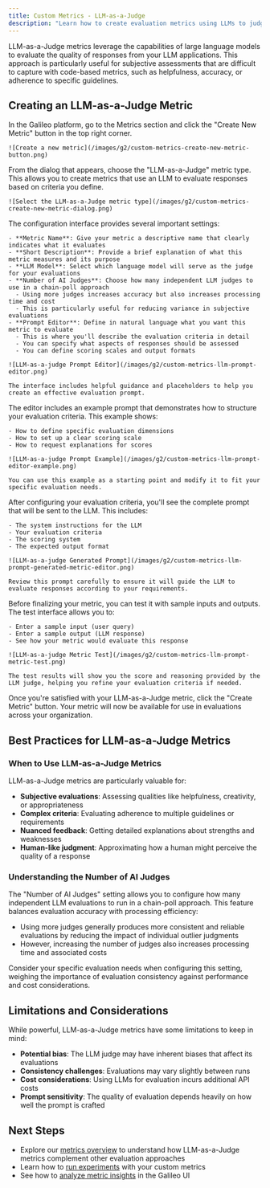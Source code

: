 ```yaml
---
title: Custom Metrics - LLM-as-a-Judge
description: "Learn how to create evaluation metrics using LLMs to judge the quality of responses"
---
```


LLM-as-a-Judge metrics leverage the capabilities of large language models to evaluate the quality of responses from your LLM applications. This approach is particularly useful for subjective assessments that are difficult to capture with code-based metrics, such as helpfulness, accuracy, or adherence to specific guidelines.

## Creating an LLM-as-a-Judge Metric

<Steps>
  <Step title="Navigate to the Metrics section">
    In the Galileo platform, go to the Metrics section and click the "Create New Metric" button in the top right corner.

    ![Create a new metric](/images/g2/custom-metrics-create-new-metric-button.png)

</Step>

  <Step title="Select the LLM-as-a-Judge metric type">
    From the dialog that appears, choose the "LLM-as-a-Judge" metric type. This allows you to create metrics that use an LLM to evaluate responses based on criteria you define.

    ![Select the LLM-as-a-Judge metric type](/images/g2/custom-metrics-create-new-metric-dialog.png)

</Step>

  <Step title="Configure your LLM-as-a-Judge metric">
    The configuration interface provides several important settings:

    - **Metric Name**: Give your metric a descriptive name that clearly indicates what it evaluates
    - **Short Description**: Provide a brief explanation of what this metric measures and its purpose
    - **LLM Model**: Select which language model will serve as the judge for your evaluations
    - **Number of AI Judges**: Choose how many independent LLM judges to use in a chain-poll approach
      - Using more judges increases accuracy but also increases processing time and cost
      - This is particularly useful for reducing variance in subjective evaluations
    - **Prompt Editor**: Define in natural language what you want this metric to evaluate
      - This is where you'll describe the evaluation criteria in detail
      - You can specify what aspects of responses should be assessed
      - You can define scoring scales and output formats

    ![LLM-as-a-judge Prompt Editor](/images/g2/custom-metrics-llm-prompt-editor.png)

    The interface includes helpful guidance and placeholders to help you create an effective evaluation prompt.

</Step>

  <Step title="Use the example as a reference">
    The editor includes an example prompt that demonstrates how to structure your evaluation criteria. This example shows:

    - How to define specific evaluation dimensions
    - How to set up a clear scoring scale
    - How to request explanations for scores

    ![LLM-as-a-judge Prompt Example](/images/g2/custom-metrics-llm-prompt-editor-example.png)

    You can use this example as a starting point and modify it to fit your specific evaluation needs.

</Step>

  <Step title="Review the generated prompt">
    After configuring your evaluation criteria, you'll see the complete prompt that will be sent to the LLM. This includes:

    - The system instructions for the LLM
    - Your evaluation criteria
    - The scoring system
    - The expected output format

    ![LLM-as-a-judge Generated Prompt](/images/g2/custom-metrics-llm-prompt-generated-metric-editor.png)

    Review this prompt carefully to ensure it will guide the LLM to evaluate responses according to your requirements.

</Step>

  <Step title="Test your metric">
    Before finalizing your metric, you can test it with sample inputs and outputs. The test interface allows you to:

    - Enter a sample input (user query)
    - Enter a sample output (LLM response)
    - See how your metric would evaluate this response

    ![LLM-as-a-judge Metric Test](/images/g2/custom-metrics-llm-prompt-metric-test.png)

    The test results will show you the score and reasoning provided by the LLM judge, helping you refine your evaluation criteria if needed.

</Step>

  <Step title="Save your metric">
    Once you're satisfied with your LLM-as-a-Judge metric, click the "Create Metric" button. Your metric will now be available for use in evaluations across your organization.

</Step>
</Steps>

## Best Practices for LLM-as-a-Judge Metrics

### When to Use LLM-as-a-Judge Metrics

LLM-as-a-Judge metrics are particularly valuable for:

- **Subjective evaluations**: Assessing qualities like helpfulness, creativity, or appropriateness
- **Complex criteria**: Evaluating adherence to multiple guidelines or requirements
- **Nuanced feedback**: Getting detailed explanations about strengths and weaknesses
- **Human-like judgment**: Approximating how a human might perceive the quality of a response

### Understanding the Number of AI Judges

The "Number of AI Judges" setting allows you to configure how many independent LLM evaluations to run in a chain-poll approach. This feature balances evaluation accuracy with processing efficiency:

- Using more judges generally produces more consistent and reliable evaluations by reducing the impact of individual outlier judgments
- However, increasing the number of judges also increases processing time and associated costs

Consider your specific evaluation needs when configuring this setting, weighing the importance of evaluation consistency against performance and cost considerations.

## Limitations and Considerations

While powerful, LLM-as-a-Judge metrics have some limitations to keep in mind:

- **Potential bias**: The LLM judge may have inherent biases that affect its evaluations
- **Consistency challenges**: Evaluations may vary slightly between runs
- **Cost considerations**: Using LLMs for evaluation incurs additional API costs
- **Prompt sensitivity**: The quality of evaluation depends heavily on how well the prompt is crafted

## Next Steps

- Explore our [metrics overview](/concepts/metrics/overview) to understand how LLM-as-a-Judge metrics complement other evaluation approaches
- Learn how to [run experiments](/getting-started/experiments/running-experiments) with your custom metrics
- See how to [analyze metric insights](/cookbooks/features/insights/custom-metric-creation) in the Galileo UI
